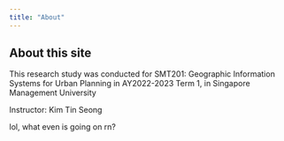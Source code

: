 ```yaml
---
title: "About"
---
```


## About this site

This research study was conducted for SMT201: Geographic Information Systems for Urban Planning in AY2022-2023 Term 1, in Singapore Management University

Instructor: Kim Tin Seong

lol, what even is going on rn?
